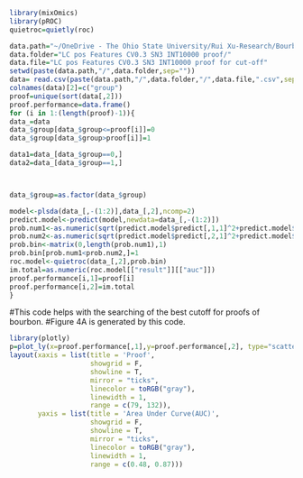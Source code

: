 ```r
library(mixOmics)
library(pROC)
quietroc=quietly(roc)

data.path="~/OneDrive - The Ohio State University/Rui Xu-Research/Bourbon study II 2021S-/Data Archive"
data.folder="LC pos Features CV0.3 SN3 INT10000 proof/"
data.file="LC pos Features CV0.3 SN3 INT10000 proof for cut-off"
setwd(paste(data.path,"/",data.folder,sep=""))
data= read.csv(paste(data.path,"/",data.folder,"/",data.file,".csv",sep=""))
colnames(data)[2]=c("group")
proof=unique(sort(data[,2]))
proof.performance=data.frame()
for (i in 1:(length(proof)-1)){
data_=data
data_$group[data_$group<=proof[i]]=0
data_$group[data_$group>proof[i]]=1

data1=data_[data_$group==0,]
data2=data_[data_$group==1,]



data_$group=as.factor(data_$group)

model<-plsda(data_[,-(1:2)],data_[,2],ncomp=2)
predict.model<-predict(model,newdata=data_[,-(1:2)])
prob.num1<-as.numeric(sqrt(predict.model$predict[,1,1]^2+predict.model$predict[,1,2]^2))
prob.num2<-as.numeric(sqrt(predict.model$predict[,2,1]^2+predict.model$predict[,2,2]^2))
prob.bin<-matrix(0,length(prob.num1),1)
prob.bin[prob.num1<prob.num2,]=1
roc.model<-quietroc(data_[,2],prob.bin)
im.total=as.numeric(roc.model[["result"]][["auc"]])
proof.performance[i,1]=proof[i]
proof.performance[i,2]=im.total
}
```
#This code helps with the searching of the best cutoff for proofs of bourbon.
#Figure 4A is generated by this code.
```r

library(plotly)
p=plot_ly(x=proof.performance[,1],y=proof.performance[,2], type="scatter",marker=list(color="black",size=10),line=list(color="gray", width=1),name="The average of random m features")%>%#F5D363
layout(xaxis = list(title = 'Proof',
                    showgrid = F, 
                    showline = T,
                    mirror = "ticks",
                    linecolor = toRGB("gray"),
                    linewidth = 1,
                    range = c(79, 132)),
       yaxis = list(title = 'Area Under Curve(AUC)',
                    showgrid = F, 
                    showline = T,
                    mirror = "ticks",
                    linecolor = toRGB("gray"),
                    linewidth = 1,
                    range = c(0.48, 0.87)))
```

